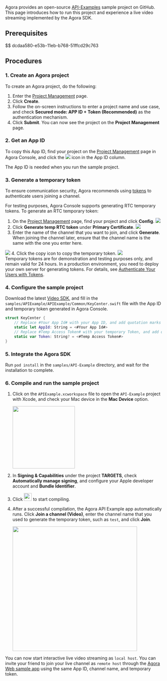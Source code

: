<PlatformWrapper platform="macos">

Agora provides an open-source [API-Examples](https://github.com/AgoraIO/API-Examples) sample project on GitHub. This page introduces how to run this project and experience a live video streaming implemented by the Agora SDK.


## Prerequisites


$$ dcdaa580-e53b-11eb-b768-51ffcd29c763

## Procedures

### 1. Create an Agora project

To create an Agora project, do the following:

1. Enter the [Project Management](https://console.agora.io/projects) page.
2. Click **Create**.
3. Follow the on-screen instructions to enter a project name and use case, and check **Secured mode: APP ID + Token (Recommended)** as the authentication mechanism.
4. Click **Submit**. You can now see the project on the **Project Management** page.

### <a name="appid"></a>2. Get an App ID

To copy this App ID, find your project on the [Project Management](https://console.agora.io/projects) page in Agora Console, and click the <img src="https://web-cdn.agora.io/docs-files/1637824227532" />  icon in the App ID column.


<div class="alert info">The App ID is needed when you run the sample project.</div>

### <a name="temptoken"></a>3. Generate a temporary token

To ensure communication security, Agora recommends using [tokens](https://docs.agora.io/en/AgoraPlatform/term_token) to authenticate users joining a channel.

For testing purposes, Agora Console supports generating RTC temporary tokens. To generate an RTC temporary token:
1. On the [Project Management](https://console.agora.io/projects) page, find your project and click **Config**.
  ![](https://web-cdn.agora.io/docs-files/1641971834422) 
2. Click **Generate temp RTC token** under **Primary Certificate**.
  ![](https://web-cdn.agora.io/docs-files/1641971893263)
3. Enter the name of the channel that you want to join, and click **Generate**. When joining the channel later, ensure that the channel name is the same with the one you enter here.
 <img src="https://web-cdn.agora.io/docs-files/1649997524064" />
4. Click the copy icon to copy the temporary token. 
 <img src="https://web-cdn.agora.io/docs-files/1649997750496" />

<div class="alert note">Temporary tokens are for demonstration and testing purposes only, and remain valid for 24 hours. In a production environment, you need to deploy your own server for generating tokens. For details, see <a href="https://docs.agora.io/en/Video/token_server?platform=Android">Authenticate Your Users with Tokens</a>.</div>



### 4. Configure the sample project

Download the latest [Video SDK](./downloads?platform=iOS), and fill in the `samples/APIExample/APIExample/Common/KeyCenter.swift` file with the App ID and temporary token generated in Agora Console.

  ```swift
  struct KeyCenter {
      // Replace #Your App Id# with your App ID, and add quotation marks around it, such as "xxxxxx"
      static let AppId: String = <#Your App Id#>
      // Replace #Temp Access Token# with your temporary Token, and add quotation marks around it, such as "xxxxxx"
      static var Token: String? = <#Temp Access Token#>
  }
  ```

### 5. Integrate the Agora SDK

Run `pod install` in the `samples/API-Example` directory, and wait for the installation to complete.

### 6. Compile and run the sample project

1. Click on the `APIExample.xcworkspace` file to open the `API-Example` project with Xcode, and check your Mac device in the **Mac Device** option.

    <img src="https://web-cdn.agora.io/docs-files/1639721666438" width="200"/>


2. In **Signing & Capabilities** under the project **TARGETS**, check **Automatically manage signing**, and configure your Apple developer account and **Bundle Identifier**.

3. Click <img src="https://web-cdn.agora.io/docs-files/1639710560035" width="25"/> to start compiling.

4. After a successful compilation, the Agora API Example app automatically runs. Click **Join a channel (Video)**, enter the channel name that you used to generate the temporary token, such as `test`, and click **Join**.

    <img src="https://web-cdn.agora.io/docs-files/1645784912934" width="400"/>


You can now start interactive live video streaming as `local host`. You can invite your friend to join your live channel as `remote host` through the [Agora Web sample app](https://webdemo.agora.io/agora-web-showcase/examples/Agora-Web-Tutorial-1to1-Web/) using the same App ID, channel name, and temporary token.

</PlatformWrapper>
